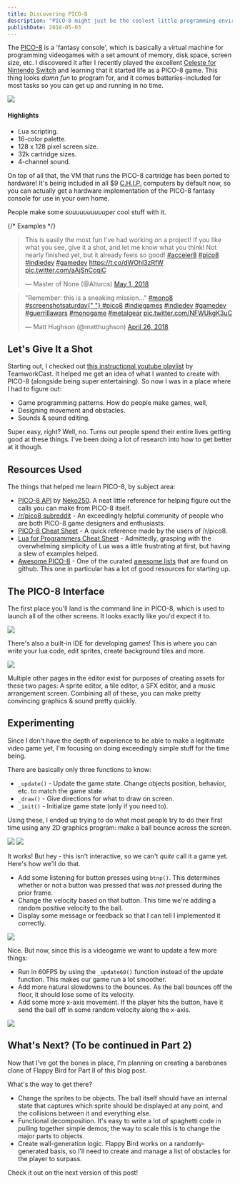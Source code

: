 ```yaml
---
title: Discovering PICO-8
description: "PICO-8 might just be the coolest little programming environment that exists today. Love old-school videogames? You'll love this."
publishDate: 2018-05-03
---
```




The [PICO-8](https://www.lexaloffle.com/pico-8.php) is a 'fantasy console', which is basically a virtual machine for programming videogames with a set amount of memory, disk space, screen size, etc. I discovered it after I recently played the excellent [Celeste for Nintendo Switch](https://www.nintendo.com/games/detail/celeste-switch) and learning that it started life as a PICO-8 game. This thing looks _damn fun_ to program for, and it comes batteries-included for most tasks so you can get up and running in no time.

<Image src={pico8} />

#### Highlights

- Lua scripting.
- 16-color palette.
- 128 x 128 pixel screen size.
- 32k cartridge sizes.
- 4-channel sound.

On top of all that, the VM that runs the PICO-8 cartridge has been ported to hardware! It's being included in all $9 [C.H.I.P.](https://getchip.com/pages/chip) computers by default now, so you can actually get a hardware implementation of the PICO-8 fantasy console for use in your own home.

People make some _suuuuuuuuuuper_ cool stuff with it.

{/* Examples */}

<blockquote class="twitter-tweet" data-lang="en">
  <p lang="en" dir="ltr">
    This is easily the most fun I&#39;ve had working on a project! If you like
    what you see, give it a shot, and let me know what you think! Not nearly
    finished yet, but it already feels so good!
    <a href="https://twitter.com/hashtag/acceler8">#acceler8</a>
    <a href="https://twitter.com/hashtag/pico8">#pico8</a>
    <a href="https://twitter.com/hashtag/indiedev">#indiedev</a>
    <a href="https://twitter.com/hashtag/gamedev">#gamedev</a>
    <a href="https://t.co/dWOhl3zRfW">https://t.co/dWOhl3zRfW</a>
    <a href="https://t.co/aAjSnCcqjC">pic.twitter.com/aAjSnCcqjC</a>
  </p>
  &mdash; Master of None (@Alturos) <a href="https://twitter.com/Alturos/status/991155950328348672?ref_src=twsrc%5Etfw">May 1, 2018</a>
</blockquote>
<script
  async
  src="https://platform.twitter.com/widgets.js"
  charset="utf-8"
></script>

<blockquote class="twitter-tweet" data-lang="en">
  <p lang="en" dir="ltr">
    &quot;Remember: this is a sneaking mission...&quot;
    <a href="https://twitter.com/hashtag/mono8">#mono8</a>
    <a href="https://twitter.com/hashtag/screenshotsaturday">
      #screenshotsaturday{" "}
    </a>
    <a href="https://twitter.com/hashtag/pico8">#pico8</a>
    <a href="https://twitter.com/hashtag/indiegames">#indiegames</a>
    <a href="https://twitter.com/hashtag/indiedev">#indiedev</a>
    <a href="https://twitter.com/hashtag/gamedev">#gamedev</a>
    <a href="https://twitter.com/hashtag/guerrillawars">#guerrillawars</a>
    <a href="https://twitter.com/hashtag/monogame">#monogame</a>
    <a href="https://twitter.com/hashtag/metalgear">#metalgear</a>
    <a href="https://t.co/NFWUkgK3uC">pic.twitter.com/NFWUkgK3uC</a>
  </p>
  &mdash; Matt Hughson (@matthughson) <a href="https://twitter.com/matthughson/status/989359766332891136?ref_src=twsrc%5Etfw">April 26, 2018</a>
</blockquote>

## Let's Give It a Shot

Starting out, I checked out [this instructional youtube playlist](https://www.youtube.com/watch?v=M7azf71z0QE) by TeamworkCast. It helped me get an idea of what I wanted to create with PICO-8 (alongside being super entertaining). So now I was in a place where I had to figure out:

- Game programming patterns. How do people make games, well,
- Designing movement and obstacles.
- Sounds & sound editing.

Super easy, right? Well, no. Turns out people spend their entire lives getting good at these things. I've been doing a lot of research into how to get better at it though.

## Resources Used

The things that helped me learn PICO-8, by subject area:

- [PICO-8 API](https://neko250.github.io/pico8-api/) by [Neko250](https://neko250.github.io/). A neat little reference for helping figure out the calls you can make from PICO-8 itself.
- [/r/pico8 subreddit](https://www.reddit.com/r/pico8/) - An exceedingly helpful community of people who are both PICO-8 game designers and enthusiasts.
- [PICO-8 Cheat Sheet](https://i.imgur.com/iGrP5bK.png) - A quick reference made by the users of /r/pico8.
- [Lua for Programmers Cheat Sheet](https://pastebin.com/AU4JGHqC) - Admittedly, grasping with the overwhelming simplicity of Lua was a little frustrating at first, but having a slew of examples helped.
- [Awesome PICO-8](https://github.com/felipebueno/awesome-PICO-8) - One of the curated [awesome lists](https://github.com/sindresorhus/awesome) that are found on github. This one in particular has a lot of good resources for starting up.

## The PICO-8 Interface

The first place you'll land is the command line in PICO-8, which is used to launch all of the other screens. It looks exactly like you'd expect it to.

<Image src={pico8Cli} />

There's also a built-in IDE for developing games! This is where you can write your lua code, edit sprites, create background tiles and more.

<Image src={pico8IDE} />

Multiple other pages in the editor exist for purposes of creating assets for these two pages: A sprite editor, a tile editor, a SFX editor, and a music arrangement screen. Combining all of these, you can make pretty convincing graphics & sound pretty quickly.

## Experimenting

Since I don't have the depth of experience to be able to make a legitimate video game yet, I'm focusing on doing exceedingly simple stuff for the time being.

There are basically only three functions to know:

- `_update()` - Update the game state. Change objects position, behavior, etc. to match the game state.
- `_draw()` - Give directions for what to draw on screen.
- `_init()` - Initialize game state (only if you need to).

Using these, I ended up trying to do what most people try to do their first time using any 2D graphics program: make a ball bounce across the screen.

<Image src={pico8BounceCode} />

<img src={pico8Bounce} />

It works! But hey - this isn't interactive, so we can't _quite_ call it a game yet. Here's how we'll do that.

- Add some listening for button presses using `btnp()`. This determines whether or not a button was pressed that was _not_ pressed during the prior frame.
- Change the velocity based on that button. This time we're adding a random positive velocity to the ball.
- Display some message or feedback so that I can tell I implemented it correctly.

<img src={pico8Bounce2} />

Nice. But now, since this is a videogame we want to update a few more things:

- Run in 60FPS by using the `_update60()` function instead of the update function. This makes our game run a lot smoother.
- Add more natural slowdowns to the bounces. As the ball bounces off the floor, it should lose some of its velocity.
- Add some more x-axis movement. If the player hits the button, have it send the ball off in some random velocity along the x-axis.

<img src={pico8Bounce3} />

## What's Next? (To be continued in Part 2)

Now that I've got the bones in place, I'm planning on creating a barebones clone of Flappy Bird for Part II of this blog post.

What's the way to get there?

- Change the sprites to be objects. The ball itself should have an internal state that captures which sprite should be displayed at any point, and the collisions between it and everything else.
- Functional decomposition. It's easy to write a lot of spaghetti code in pulling together simple demos; the way to scale this is to change the major parts to objects.
- Create wall-generation logic. Flappy Bird works on a randomly-generated basis, so I'll need to create and manage a list of obstacles for the player to surpass.

Check it out on the next version of this post!
